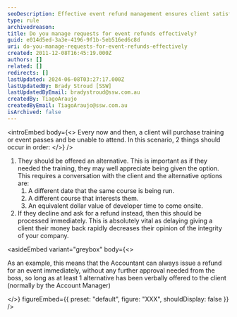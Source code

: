 ```yaml
---
seoDescription: Effective event refund management ensures client satisfaction and maintains a company's integrity by offering alternatives or processing refunds promptly.
type: rule
archivedreason:
title: Do you manage requests for event refunds effectively?
guid: e014d5ed-3a3e-4196-9f1b-5eb516ed6c8d
uri: do-you-manage-requests-for-event-refunds-effectively
created: 2011-12-08T16:45:19.000Z
authors: []
related: []
redirects: []
lastUpdated: 2024-06-08T03:27:17.000Z
lastUpdatedBy: Brady Stroud [SSW]
lastUpdatedByEmail: bradystroud@ssw.com.au
createdBy: TiagoAraujo
createdByEmail: TiagoAraujo@ssw.com.au
isArchived: false
---
```


<introEmbed
  body={<>
Every now and then, a client will purchase training or event passes and be unable to attend. In this scenario, 2 things should occur in order:
  </>}
/>
1. They should be offered an alternative. This is important as if they needed the training, they may well appreciate being given the option. This requires a conversation with the client and the alternative options are:
   1. A different date that the same course is being run.
   2. A different course that interests them.
   3. An equivalent dollar value of developer time to come onsite.
2. If they decline and ask for a refund instead, then this should be processed immediately. This is absolutely vital as delaying giving a client their money back rapidly decreases their opinion of the integrity of your company.

<asideEmbed
  variant="greybox"
  body={<>
    
As an example, this means that the Accountant can always issue a refund for an event immediately, without any further approval needed from the boss, so long as at least 1 alternative has been verbally offered to the client (normally by the Account Manager)

  </>}
  figureEmbed={{
    preset: "default",
    figure: "XXX",
    shouldDisplay: false
  }}
/>
